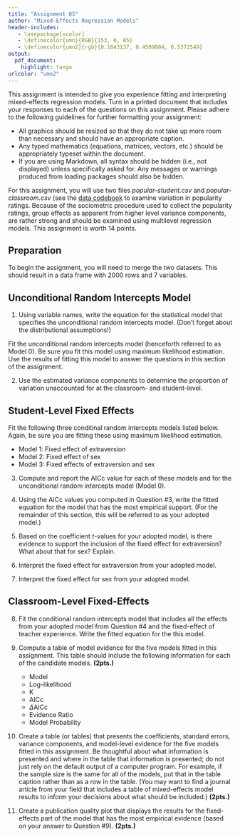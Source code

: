 ```yaml
---
title: "Assignment 05"
author: "Mixed-Effects Regression Models"
header-includes:
   - \usepackage{xcolor}
   - \definecolor{umn}{RGB}{153, 0, 85}
   - \definecolor{umn2}{rgb}{0.1843137, 0.4509804, 0.5372549}
output: 
  pdf_document:
    highlight: tango
urlcolor: "umn2"
---
```


This assignment is intended to give you experience fitting and interpreting mixed-effects regression models. Turn in a printed document that includes your responses to each of the questions on this assignment. Please adhere to the following guidelines for further formatting your assignment: 

- All graphics should be resized so that they do not take up more room than necessary and should have an appropriate caption.
- Any typed mathematics (equations, matrices, vectors, etc.) should be appropriately typeset within the document.
- If you are using Markdown, all syntax should be hidden (i.e., not displayed) unless specifically asked for. Any messages or warnings produced from loading packages should also be hidden.


For this assignment, you will use two files *popular-student.csv* and *popular-classroom.csv* (see the [data codebook](http://zief0002.github.io/epsy-8252/data-codebook.html#popular) to examine variation in popularity ratings. Because of the sociometric procedure used to collect the popularity ratings, group effects as apparent from higher level variance components, are rather strong and should be examined using multilevel regression models. This assignment is worth 14 points.

\rule{0.5\linewidth}{\linethickness}


## Preparation

To begin the assignment, you will need to merge the two datasets. This should result in a data frame with 2000 rows and 7 variables. 


## Unconditional Random Intercepts Model

1. Using variable names, write the equation for the statistical model that specifies the unconditional random intercepts model. (Don't forget about the distributional assumptions!)

Fit the unconditional random intercepts model (henceforth referred to as Model 0). Be sure you fit this model using maximum likelihood estimation. Use the results of fitting this model to answer the questions in this section of the assignment.

2. Use the estimated variance components to determine the proportion of variation unaccounted for at the classroom- and student-level.


## Student-Level Fixed Effects

Fit the following three conditinal random intercepts models listed below. Again, be sure you are fitting these using maximum likelihood estimation.

- Model 1: Fixed effect of extraversion
- Model 2: Fixed effect of sex
- Model 3: Fixed effects of extraversion and sex 

3. Compute and report the AICc value for each of these models and for the unconditional random intercepts model (Model 0). 

4. Using the AICc values you computed in Question \#3, write the fitted equation for the model that has the most empirical support. (For the remainder of this section, this will be referred to as your adopted model.)

5. Based on the coefficient $t$-values for your adopted model, is there evidence to support the inclusion of the fixed effect for extraversion? What about that for sex? Explain.

6. Interpret the fixed effect for extraversion from your adopted model.

7. Interpret the fixed effect for sex from your adopted model.


## Classroom-Level Fixed-Effects

8. Fit the conditional random intercepts model that includes all the effects from your adopted model from Question \#4 and the fixed-effect of teacher experience. Write the fitted equation for the this model.


9. Compute a table of model evidence for the five models fitted in this assignment. This table should include the following information for each of the candidate models. **(2pts.)**

    - Model
    - Log-likelihood
    - K
    - AICc
    - $\Delta$AICc
    - Evidence Ratio
    - Model Probability
    
10. Create a table (or tables) that presents the coefficients, standard errors, variance components, and model-level evidence for the five models fitted in this assignment. Be thoughtful about what information is presented and where in the table that information is presented; do not just rely on the default output of a computer program. For example, if the sample size is the same for all of the models, put that in the table caption rather than as a row in the table. (You may want to find a journal article from your field that includes a table of mixed-effects model results to inform your decisions about what should be included.) **(2pts.)**

11. Create a publication quality plot that displays the results for the fixed-effects part of the model that has the most empirical evidence (based on your answer to Question \#9). **(2pts.)**
